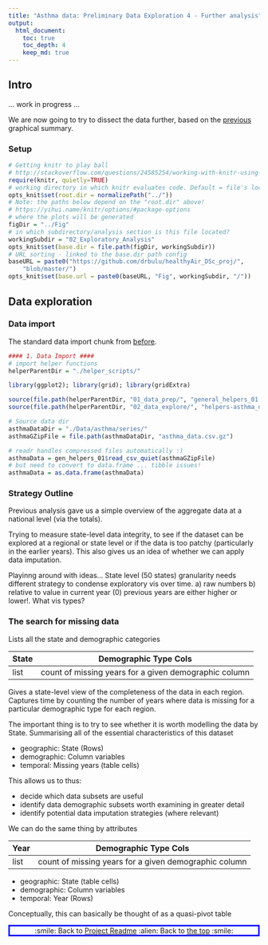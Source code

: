 ```yaml
---
title: "Asthma data: Preliminary Data Exploration 4 - Further analysis"
output:
  html_document:
    toc: true
    toc_depth: 4
    keep_md: true
---
```


## Intro

... work in progress ...

We are now going to try to dissect the data further, based on the [previous](https://github.com/drbulu/healthyAir_DSc_proj/blob/master/02_Exploratory_Analysis/asthma-prelim_data_exploration-03.md) graphical summary.

### Setup

```r
# Getting knitr to play ball
# http://stackoverflow.com/questions/24585254/working-with-knitr-using-subdirectories
require(knitr, quietly=TRUE)
# working directory in which knitr evaluates code. Default = file's location.
opts_knit$set(root.dir = normalizePath("../"))
# Note: the paths below depend on the "root.dir" above!
# https://yihui.name/knitr/options/#package-options
# where the plots will be generated
figDir = "../Fig"
# in which subdirectory/analysis section is this file located?
workingSubdir = "02_Exploratory_Analysis"
opts_knit$set(base.dir = file.path(figDir, workingSubdir))
# URL sorting - linked to the base.dir path config
baseURL = paste0("https://github.com/drbulu/healthyAir_DSc_proj/", 
    "blob/master/")
opts_knit$set(base.url = paste0(baseURL, "Fig", workingSubdir, "/"))
```

## Data exploration

### Data import

The standard data import chunk from [before](https://github.com/drbulu/healthyAir_DSc_proj/blob/master/02_Exploratory_Analysis/asthma-prelim_data_exploration-02.md).

```r
#### 1. Data Import ####
# import helper functions
helperParentDir = "./helper_scripts/"

library(ggplot2); library(grid); library(gridExtra)

source(file.path(helperParentDir, "01_data_prep/", "general_helpers_01.R"))
source(file.path(helperParentDir, "02_data_explore/", "helpers-asthma_data_explore_plots_01.R"))

# Source data dir
asthmaDataDir = "./Data/asthma/series/"
asthmaGZipFile = file.path(asthmaDataDir, "asthma_data.csv.gz")

# readr handles compressed files automatically :)
asthmaData = gen_helpers_01$read_csv_quiet(asthmaGZipFile)
# but need to convert to data.frame ... tibble issues!
asthmaData = as.data.frame(asthmaData)
```

### Strategy Outline

Previous analysis gave us a simple overview of the aggregate data at a national level (via the totals).

Trying to measure state-level data integrity, to see if the dataset can be explored at a regional or state level or if the data is too patchy (particularly in the earlier years). This also gives us an idea of whether we can apply data imputation.

Playinng around with ideas... State level (50 states) granularity needs different strategy to condense exploratory vis over time. a) raw numbers b) relative to value in current year (0) previous years are either higher or lower!.
What vis types?

### The search for missing data

Lists all the state and demographic categories

| State | Demographic Type Cols                                 |
|-------|-------------------------------------------------------|
| list  | count of missing years for a given demographic column |

Gives a state-level view of the completeness of the data in each region. Captures time by counting the number of years where data is missing for a particular demographic type for each region.

The important thing is to try to see whether it is worth modelling the data by State. Summarising all of the essential characteristics of this dataset

* geographic: State (Rows)
* demographic: Column variables
* temporal: Missing years (table cells)

This allows us to thus:

* decide which data subsets are useful
* identify data demographic subsets worth examining in greater detail
* identify potential data imputation strategies (where relevant)

We can do the same thing by attributes

| Year  | Demographic Type Cols                                 |
|-------|-------------------------------------------------------|
| list  | count of missing years for a given demographic column |

* geographic: State (table cells)
* demographic: Column variables
* temporal: Year (Rows)

Conceptually, this can basically be thought of as a quasi-pivot table


<p style="text-align:center; border-style:solid;border-color:blue;">:smile: Back to [Project Readme](https://github.com/drbulu/healthyAir_DSc_proj/blob/master/README.md#2-exploratory-data-analysis) :alien: Back to [the top]() :smile:</p>
<br/><br/>